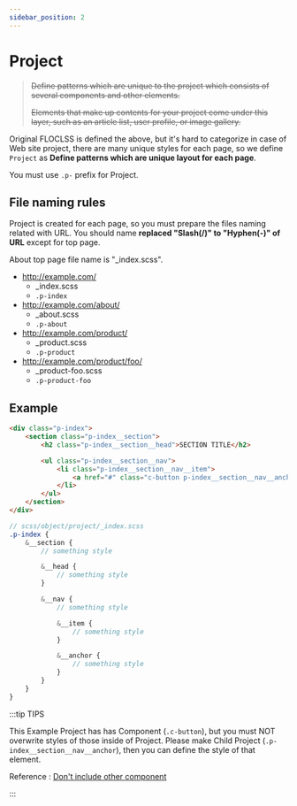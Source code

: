 ```yaml
---
sidebar_position: 2
---
```


# Project

> ~~Define patterns which are unique to the project which consists of several components and other elements.~~
>
> ~~Elements that make up contents for your project come under this layer, such as an article list, user profile, or image gallery.~~

Original FLOCLSS is defined the above, but it's hard to categorize in case of Web site project, there are many unique styles for each page, so we define `Project` as **Define patterns which are unique layout for each page**.

You must use `.p-` prefix for Project.

## File naming rules

Project is created for each page, so you must prepare the files naming related with URL. You should name **replaced "Slash(/)" to "Hyphen(-)" of URL** except for top page.

About top page file name is "\_index.scss".

- http://example.com/
  - \_index.scss
  - `.p-index`
- http://example.com/about/
  - \_about.scss
  - `.p-about`
- http://example.com/product/
  - \_product.scss
  - `.p-product`
- http://example.com/product/foo/
  - \_product-foo.scss
  - `.p-product-foo`

## Example

```html
<div class="p-index">
    <section class="p-index__section">
        <h2 class="p-index__section__head">SECTION TITLE</h2>

        <ul class="p-index__section__nav">
            <li class="p-index__section__nav__item">
                <a href="#" class="c-button p-index__section__nav__anchor">BUTTON</a>
            </li>
        </ul>
    </section>
</div>
```

```scss
// scss/object/project/_index.scss
.p-index {
    &__section {
        // something style

        &__head {
            // something style
        }

        &__nav {
            // something style

            &__item {
                // something style
            }

            &__anchor {
                // something style
            }
        }
    }
}
```

:::tip TIPS

This Example Project has has Component (`.c-button`), but you must NOT overwrite styles of those inside of Project. Please make Child Project (`.p-index__section__nav__anchor`), then you can define the style of that element.

Reference : [Don't include other component](/docs/html/methodologies/important/child)

:::
